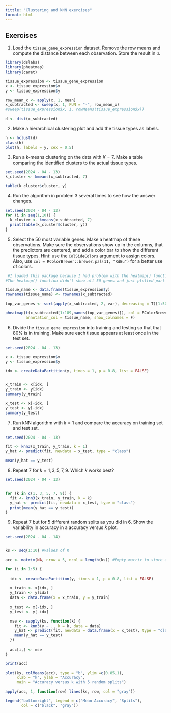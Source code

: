 ```yaml
---
tittle: "Clustering and kNN exercises"
format: html
---
```


## Exercises

1.  Load the `tissue_gene_expression` dataset. Remove the row means and compute the distance between each observation. Store the result in `d`.

```r
library(dslabs)
library(pheatmap)
library(caret)

tissue_expression <- tissue_gene_expression
x <- tissue_expression$x
y <- tissue_expression$y

row_mean_x <- apply(x, 1, mean)
x_subtracted <- sweep(x, 1, FUN = "-", row_mean_x)
#sweep(tissue_expression$x, 1, rowMeans(tissue_expression$x))

d <- dist(x_subtracted)

```



2.  Make a hierarchical clustering plot and add the tissue types as labels.
```r

h <- hclust(d)
class(h)
plot(h, labels = y, cex = 0.5)

```

3.  Run a k-means clustering on the data with $K=7$. Make a table comparing the identified clusters to the actual tissue types.
```r
set.seed(2024 - 04 - 13)
k_cluster <- kmeans(x_subtracted, 7)

table(k_cluster$cluster, y)

```

4.  Run the algorithm in problem 3 several times to see how the answer changes.
```r
set.seed(2024 - 04 - 13)
for (i in seq(1,10)) {
  k_cluster <- kmeans(x_subtracted, 7)
  print(table(k_cluster$cluster, y))
}

```

5.  Select the 50 most variable genes. Make a heatmap of these observations. Make sure the observations show up in the columns, that the predictors are centered, and add a color bar to show the different tissue types. Hint: use the `ColSideColors` argument to assign colors. Also, use `col = RColorBrewer::brewer.pal(11, "RdBu")` for a better use of colors.
```r
 #I loaded this package because I had problem with the heatmap() function.
#The heatmap() function didn't show all 50 genes and just plotted part of the observations. So I decided to use other approach. 

tissue_name <- data.frame(tissue_expression$y)
rownames(tissue_name) <- rownames(x_subtracted)

top_var_genes <- sort(apply(x_subtracted, 2, var), decreasing = T)[1:50]

pheatmap(t(x_subtracted[1:189,names(top_var_genes)]), col = RColorBrewer::brewer.pal(11, "RdBu"),
         annotation_col = tissue_name, show_colnames = F)

```

6.  Divide the `tissue_gene_expression` into training and testing so that that 80% is in training. Make sure each tissue appears at least once in the test set.
```r
set.seed(2024 - 04 - 13)

x <- tissue_expression$x
y <- tissue_expression$y

idx <- createDataPartition(y, times = 1, p = 0.8, list = FALSE)


x_train <- x[idx, ]
y_train <- y[idx]
summary(y_train)

x_test <- x[-idx, ]
y_test <- y[-idx]
summary(y_test)

```

7.  Run kNN algorithm with $k=1$ and compare the accuracy on training set and test set.
```r
set.seed(2024 - 04 - 13)

fit <- knn3(x_train, y_train, k = 1)
y_hat <- predict(fit, newdata = x_test, type = "class")

mean(y_hat == y_test)


```

8.  Repeat 7 for $k=1,3,5,7,9$. Which $k$ works best?
```r
set.seed(2024 - 04 - 13)


for (k in c(1, 3, 5, 7, 9)) {
  fit <- knn3(x_train, y_train, k = k)
  y_hat <- predict(fit, newdata = x_test, type = "class")
  print(mean(y_hat == y_test))
}


```

9.  Repeat 7 but for 5 different random splits as you did in 6. Show the variability in accuracy in a accuracy versus $k$ plot.
```r

set.seed(2024 - 04 - 14)


ks <- seq(1:10) #values of K

acc <- matrix(NA, nrow = 5, ncol = length(ks)) #Empty matrix to store accuracy values

for (i in 1:5) {
  
  idx <- createDataPartition(y, times = 1, p = 0.8, list = FALSE)
  
  x_train <- x[idx, ]
  y_train <- y[idx]
  data <- data.frame(x = x_train, y = y_train)
  
  x_test <- x[-idx, ]
  y_test <- y[-idx]

  mse <- sapply(ks, function(k) {
    fit <- knn3(y ~ ., k = k, data = data)
    y_hat <- predict(fit, newdata = data.frame(x = x_test), type = "class")
    mean(y_hat == y_test)
  })
  
  acc[i,] <- mse
}

print(acc)

plot(ks, colMeans(acc), type = "b", ylim =c(0.85,1), 
     xlab = "k", ylab = "Accuracy", 
     main = "Accuracy versus k with 5 random splits")

apply(acc, 1, function(row) lines(ks, row, col = "gray"))

legend("bottomright", legend = c("Mean Accuracy", "Splits"), 
       col = c("black", "gray"))
```

